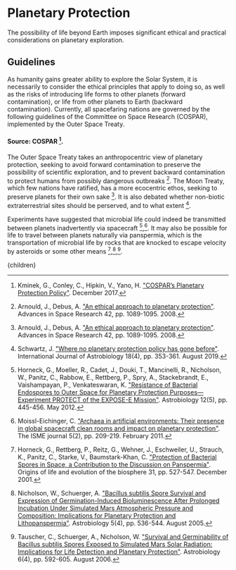 


# Planetary Protection
The possibility of life beyond Earth imposes significant ethical and practical considerations on planetary exploration.

## Guidelines
As humanity gains greater ability to explore the Solar System, it is necessarily to consider the ethical principles that apply to doing so, as well as the risks of introducing life forms to other planets (forward contamination), or life from other planets to Earth (backward contamination). Currently, all spacefaring nations are governed by the following guidelines of the Committee on Space Research (COSPAR), implemented by the Outer Space Treaty.

#### Source: COSPAR [^6].

The Outer Space Treaty takes an anthropocentric view of planetary protection, seeking to avoid forward contamination to preserve the possibility of scientific exploration, and to prevent backward contamination to protect humans from possibly dangerous outbreaks [^1]. The Moon Treaty, which few nations have ratified, has a more ecocentric ethos, seeking to preserve planets for their own sake [^1]. It is also debated whether non-biotic extraterrestrial sites should be perserved, and to what extent [^12].

Experiments have suggested that microbial life could indeed be transmitted between planets inadvertently via spacecraft [^4],[^9]. It may also be possible for life to travel between planets naturally via panspermia, which is the transportation of microbial life by rocks that are knocked to escape velocity by asteroids or some other means [^5],[^11],[^13].

[^1]: Arnould, J., Debus, A. ["An ethical approach to planetary protection"](https://www.sciencedirect.com/science/article/pii/S0273117708000689). Advances in Space Research 42, pp. 1089-1095. 2008.

[^2]: Conley, C. A. ["Coleman–Sagan Equation"](https://link.springer.com/referenceworkentry/10.1007/978-3-642-11274-4_317). Encyclopedia of Astrobiology, Springer, Berlin, Heidelberg, p. 325. 2011.

[^3]: Danko, D. C., Sierra, M. A., Benardini, J. N., Guan, L., Wood, J. M., Singh, N., Seuylemezian, A., Butler, D. J., Ryon, K., Kuchin, K., Meleshko, D., Bhattacharya, C., Venkateswaran, K. J., Mason, C. E. ["A comprehensive metagenomics framework to characterize organisms relevant for planetary protection"](https://microbiomejournal.biomedcentral.com/articles/10.1186/s40168-021-01020-1). Microbiome 9(82). April 2021.

[^4]: Horneck, G., Moeller, R., Cadet, J., Douki, T., Mancinelli, R., Nicholson, W., Panitz, C., Rabbow, E., Rettberg, P., Spry, A., Stackebrandt, E., Vaishampayan, P., Venkateswaran, K. ["Resistance of Bacterial Endospores to Outer Space for Planetary Protection Purposes—Experiment PROTECT of the EXPOSE-E Mission"](https://www.liebertpub.com/doi/abs/10.1089/ast.2011.0737). Astrobiology 12(5), pp. 445-456. May 2012.

[^5]: Horneck, G., Rettberg, P., Reitz, G., Wehner, J., Eschweiler, U., Strauch, K., Panitz, C., Starke, V., Baumstark-Khan, C. ["Protection of Bacterial Spores in Space, a Contribution to the Discussion on Panspermia"](https://link.springer.com/article/10.1023/A:1012746130771). Origins of life and evolution of the biosphere 31, pp. 527-547. December 2001.

[^6]: Kminek, G., Conley, C., Hipkin, V., Yano, H. ["COSPAR’s Planetary Protection Policy"](https://cosparhq.cnes.fr/assets/uploads/2019/12/PPPolicyDecember-2017.pdf). December 2017.

[^7]: Lal, B., Trauberman, J. ["Mars Is Coming to Earth"](https://issues.org/mars-is-coming-to-earth-planetary-protection-policy/). Issues in Science and Technology. August 2020.

[^8]: McCoy, K. J., DiNicola, M., Everline, C., Burgoyne, H., Reinholtz, K., Clement, B. ["Europa Clipper planetary protection probabilistic risk assessment summary"](https://www.sciencedirect.com/science/article/abs/pii/S0032063320303524). Planetary and Space Science 196: 105139. February 2021.

[^9]: Moissl-Eichinger, C. ["Archaea in artificial environments: Their presence in global spacecraft clean rooms and impact on planetary protection"](https://www.nature.com/articles/ismej2010124). The ISME journal 5(2), pp. 209-219. February 2011.

[^10]: National Research Council. ["Assessment of Planetary Protection Requirements for Mars Sample Return Missions"](https://nap.nationalacademies.org/login.php?record_id=12576). 2009.

[^11]: Nicholson, W., Schuerger, A. ["Bacillus subtilis Spore Survival and Expression of Germination-Induced Bioluminescence After Prolonged Incubation Under Simulated Mars Atmospheric Pressure and Composition: Implications for Planetary Protection and Lithopanspermia"](https://www.liebertpub.com/doi/abs/10.1089/ast.2005.5.536). Astrobiology 5(4), pp. 536-544. August 2005.

[^12]: Schwartz, J. ["Where no planetary protection policy has gone before"](https://www.cambridge.org/core/journals/international-journal-of-astrobiology/article/abs/where-no-planetary-protection-policy-has-gone-before/F264AB24ABB7F4C7A5E86F48C2EA543D). International Journal of Astrobiology 18(4), pp. 353-361. August 2019.

[^13]: Tauscher, C., Schuerger, A., Nicholson, W. ["Survival and Germinability of Bacillus subtilis Spores Exposed to Simulated Mars Solar Radiation: Implications for Life Detection and Planetary Protection"](https://www.liebertpub.com/doi/abs/10.1089/ast.2006.6.592). Astrobiology 6(4), pp. 592-605. August 2006.

[^14]: Yair, Y., Reshef, L., Shopen-Gochev, C., Yoffe, G., Azulay, G., Aharonson, O., Sorek-Abramovich, R. ["Temporal and Spatial Analysis of Forward and Backward Microbial Contamination in a Mars Analog Mission"](https://www.frontiersin.org/articles/10.3389/fspas.2021.589147/full). Frontiers in Astronomy and Space Sciences 4. 2021.

  <Article 
    focusAreaUrl={focusAreaUrl} 
    hierarchy={hierarchy} 
    site={site}
  >
    {children}
  </Article>